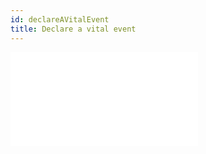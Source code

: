 ```yaml
---
id: declareAVitalEvent
title: Declare a vital event
---
```



  <div style={{ position: "relative", paddingBottom: "56.25%", height: 0 }}>
    <iframe
      src={url}
      frameBorder={0}
      webkitallowfullscreen
      mozallowfullscreen
      allowFullScreen
      style={{
        position: "absolute",
        top: 0,
        left: 0,
        width: "100%",
        height: "100%",
      }}
    />
  </div>
);

This functionality allows different types of agent to complete and submit a vital event registration application and attach supporting documentation for registration.

<Video url="https://www.loom.com/embed/6ded0fda839b4326a896722a44a73124"></Video>

## Configuration

The OpenCRVS product allows you to configure the form fields as per your legal requirements, however the product does recommend a number of fields to be included based on global best practice.
Content for SMS messages can be updated based on country requirements.

The form fields included in this version of the product reflect requirements from the Government of Zambia that were captured during development of the Zambian Proof of Concept.

<details>
  <summary>Birth registration application</summary>

### Child's details

| Field Name              | Options                                                                                                     | Reason for Capturing                                                                                                                                                     |
| ----------------------- | ----------------------------------------------------------------------------------------------------------- | ------------------------------------------------------------------------------------------------------------------------------------------------------------------------ |
| First name(s)           |                                                                                                             | Legal name                                                                                                                                                               |
| Last name               |                                                                                                             | Legal name                                                                                                                                                               |
| Sex                     | Male, Female, Third Gender, Not Known                                                                       | Understand the gender breakdown of births                                                                                                                                |
| Date of birth           |                                                                                                             | Understand when people are being born and establish legal age of child                                                                                                   |
| Attendant at birth      | Physician, Nurse, Midwife, Other paramedical personnel, Layperson, Traditional Birth Attendant, None, Other | Lends to an understanding of behaviours around pregnancy and birth as well as access to sexual and reproductive health services (SRHS) that the mother received at birth |
| Order of birth (number) |                                                                                                             | Lends to an understanding of family size and associated SRHS that need to be made available                                                                              |
| Weight at birth (kg)    |                                                                                                             | Lends to an understanding of the health of mothers and babies and what services are required to address this                                                             |
| Place of delivery       | Health Institution, Private Home, Other                                                                     | Lends to an understanding where births are happening which can inform communications campaigns and health service planning                                               |

### Mother's details

| Field Name                                                     | Options                                                          | Reason for Capturing                                                                                                                       |
| -------------------------------------------------------------- | ---------------------------------------------------------------- | ------------------------------------------------------------------------------------------------------------------------------------------ |
| Nationality                                                    | Dropdown of all countries                                        | Can be used to inform child's claim to nationality                                                                                         |
| National ID                                                    |                                                                  | Formally identify individual                                                                                                               |
| Social Security No./NAPSA                                      |                                                                  | Can be used to create familial links for multiple purposes                                                                                 |
| First name(s)                                                  |                                                                  |                                                                                                                                            |
| Last name                                                      |                                                                  |                                                                                                                                            |
| Date of birth                                                  |                                                                  | Lends to an understanding of the age of mothers that can inform appropriate SRHS                                                           |
| Marital Status                                                 |                                                                  | Lends to an understanding of the prevalence of single parent families and allows for planning of related services                          |
| Occupation                                                     |                                                                  |                                                                                                                                            |
| Level of Education                                             |                                                                  | Statistical aggregation allows for tailoring of sexual and reproductive health information based on level of education attained by mothers |
| What is her place of origin (heritage)?                        |                                                                  |                                                                                                                                            |
| What is her residential address?                               |                                                                  |                                                                                                                                            |
| Is her place of residence the same as her residential address? | Yes, No. If No, user is provided with new address field template |                                                                                                                                            |

### Father's details

| Field Name                                                   | Options                                                          | Reason for Capturing                                                                                                                       |
| ------------------------------------------------------------ | ---------------------------------------------------------------- | ------------------------------------------------------------------------------------------------------------------------------------------ |
| Do you have the Father's details?                            | Yes, No                                                          | To ensure that an application can be submitted without the Father's details, protecting the rights of the child                            |
| Nationality                                                  | Dropdown of all countries                                        | Can be used to inform child's claim to nationality                                                                                         |
| National ID                                                  |                                                                  | Formally identify individual                                                                                                               |
| Social Security No./NAPSA                                    |                                                                  | Can be used to create familial links for multiple purposes                                                                                 |
| First name(s)                                                |                                                                  |                                                                                                                                            |
| Last name                                                    |                                                                  |                                                                                                                                            |
| Date of birth                                                |                                                                  | Lends to an understanding of the age of fathers that can inform appropriate services and communications                                    |
| Marital Status                                               |                                                                  | Lends to an understanding of the prevalence of single parent families and allows for planning of related services                          |
| Occupation                                                   |                                                                  |                                                                                                                                            |
| Level of Education                                           |                                                                  | Statistical aggregation allows for tailoring of sexual and reproductive health information based on level of education attained by mothers |
| His his place of origin (heritage) the same as the mother's? |                                                                  |                                                                                                                                            |
| Is his residential address the same as his mother's?         | Yes, No. If No, user is provided with new address field template |                                                                                                                                            |

</details>

<details>
  <summary>Death registration application</summary>

### Deceased's details

| Field Name                          | Options                                                                                                                                                         | Reason for Capturing                                                               |
| ----------------------------------- | --------------------------------------------------------------------------------------------------------------------------------------------------------------- | ---------------------------------------------------------------------------------- |
| National ID                         |                                                                                                                                                                 | Formally identify individual                                                       |
| Social security no./NAPSA           |                                                                                                                                                                 | Trigger the provision or ending of appropriate services                            |
| Nationality                         | All countries                                                                                                                                                   |                                                                                    |
| First Name(s)                       |                                                                                                                                                                 | Legal name                                                                         |
| Last name                           |                                                                                                                                                                 | Legal name                                                                         |
| Date of birth                       |                                                                                                                                                                 | Understand age of the deceased to inform death statistics                          |
| Sex                                 | Male, Female, Other, Unknown                                                                                                                                    | Understand sex of deceased to inform death statistics                              |
| Marital Status                      |                                                                                                                                                                 | Understand familial links and dependents for inheritance purposes                  |
| Occupation                          |                                                                                                                                                                 |                                                                                    |
| What was their residential address? | Country (default Zambia), Province, District, Urban address OR Rural address, Urban: Town Residential Area, Street / Plot Number, Number, Rural: Chief, Village | Understand where deaths are happening and identify patterns related to geographies |

### Death details

| Field Name                                                 | Options                                                                | Reason for Capturing                                                                                |
| ---------------------------------------------------------- | ---------------------------------------------------------------------- | --------------------------------------------------------------------------------------------------- |
| When did the death occur?                                  | Enter the date as: day, month, year e.g. 24 10 2020                    | Understand when deaths are occurring to inform analysis based on identified patterns                |
| What was the manner of death?                              | Natural causes, Accident, Suicide, Homicide, Manner undetermined       | Understand how deaths are occurring to inform analysis based on identified patterns                 |
| Where did the death occur?                                 | Residential address of the deceased; Health Institution; Other address | Understand where deaths are occurring to inform appropriate service provision                       |
| Has a Medically Certified Cause of Death been established? | Yes, No                                                                |                                                                                                     |
| If YES: What is the medically certified cause of death?    | Underlying cause of death                                              | Inform root cause analysis and appropriate service provision to address preventable causes of death |

### Applicant's details

| Field Name                         | Options                                                                                                                                                         | Reason for Capturing         |
| ---------------------------------- | --------------------------------------------------------------------------------------------------------------------------------------------------------------- | ---------------------------- |
| Nationality                        | Default - Zambia Dropdown of all countries                                                                                                                      |                              |
| National ID                        |                                                                                                                                                                 | Formally identify individual |
| First name(s)                      |                                                                                                                                                                 |                              |
| Last name                          |                                                                                                                                                                 |                              |
| What is their residential address? | Country (default Zambia), Province, District, Urban address OR Rural address, Urban: Town Residential Area, Street / Plot Number, Number, Rural: Chief, Village |                              |

### Father's details

| Field Name    | Options | Reason for Capturing |
| ------------- | ------- | -------------------- |
| First Name(s) |         |                      |
| Last Name     |         |                      |

### Mother's details

| Field Name    | Options | Reason for Capturing |
| ------------- | ------- | -------------------- |
| First Name(s) |         |                      |
| Last Name     |         |                      |

### Attaching supporting documents

| Field Name                 | Options                                                                                                                                                                                                                                         | Reason for Capturing |
| -------------------------- | ----------------------------------------------------------------------------------------------------------------------------------------------------------------------------------------------------------------------------------------------- | -------------------- |
| Proof of deceased's ID     | National ID (front) National ID (back) Birth registration certificate Passport                                                                                                                                                                  | Legal requirement    |
| Proof of applicant's ID    | National ID (front) National ID (back) Birth registration certificate Passport                                                                                                                                                                  | Legal requirement    |
| Proof of death of deceased | Police brought in dead certificate Certified post mortem report Hospital discharge certificate Attested letter of death Attested certificate of death Certified copy of burial receipt Certified copy of funeral receipt Coroner's report Other | Legal requirement    |

</details>

## User Stories

The application form can be completed by different actors, on different devices, with different permissions.

As a **Field Agent** I want to complete a birth registration application and send it for review so that it can be registered by the Registrar.

As a **Field Agent** I want to be able to send an application "in-progress" (without all mandatory fields) so that there is a notification of the vital event in the system and the application can be completed at another point in time without replication of work effort.

As a **Registration Agent** I want to complete a birth registration application in an office setting and send it for approval and registration by the Registrar.

As a **Registrar** I want to complete a birth registration application and register the vital event.

As **Any Type of Agent** I want to be able to save a draft application so that I can complete it later on.

As **Any Type of Agent** I want to be able to complete a draft application so that I can send it for review/approval/register it.

## Functionality

### Start an application

The user can start the application from the homepage.

In order to ensure that the applicant understands why the event registration is important and what the end to end process is, the user is provided with an introductory page that encourages them to engage in dialogue with the applicant.

<img
  alt="Intro to process"
  src={useBaseUrl(
    "assets/core_functions/Declare_a_vital_event_9ac52ae0b64a4707bac417c16c9ab0e6/Intro_to_process.png"
  )}
/>

### Application & contact details

Before the application form is completed, the user is required to capture who is present for the application along with with a contact phone number to ensure that status updates can be provided throughout the application process. We ask who is there for the application to understand registration behaviors; this can be helpful when designing communication strategies related to civil registration e.g. if only Mother's are present, how can you engage fathers, and vice versa? An application can not be submitted before a contact number is provided.

### Complete the application form

The user is then taken through the application form (example included as per Zambian Proof of Concept).

Key features:

- Question-led application form
- All mandatory fields are clearly marked with a **\*** so that users know which fields must be completed
- Validation of NID or Birth Registration Number (BRN) with respective system
- Auto-population of fields based on NID or BRN data
- Client-side data validation to ensure data quality

### Client-side data validation on form fields

All client-side validation is [configurable.](../system_overview/configuration) This is not an exhaustive list, but here are some examples of client side validation options.

| Field Name                                 | Data Validation Completed                                                    |
| ------------------------------------------ | ---------------------------------------------------------------------------- |
| Contact Number                             | - Is length of number valid? - Does number start with the right digits?      |
| Date of Birth (for child, mother & father) | - Numerical digits only - Cannot be a date in the future                     |
| Name (in language)                         | - Is correct alphabet used e.g. if alternative alphabet is used like Bangla? |
| Weight at birth                            | - Weight must be between 0-6 Kgs - Cannot be 0                               |
| Date of marriage                           | - Numerical digits only - Cannot be a date in the future                     |

### Attach supporting documents

The user can attach supporting documents to the application. As per country requirements, all required supporting documents needed for the application are listed here.

1. The user selects the type of document they are attaching from the drop down menu
2. The user selects **Add file** and takes a photo of the document using the tablet/mobile device. If the user is office based, they can scan and upload the document.
3. The user can preview the photo. If it is clear, they can **continue.** If it is not clear, they can **Retake photo**
4. While the document is being uploaded, the user can see that it is being uploaded . Once the document is uploaded, the user can see a clickable and viewable link above the dropdown.
5. Once the user has attached all documents, they progress to the next stage.

### Review the application before submission

Before the application is submitted for review, the user needs to review the data that they have entered to ensure that it is correct.

If the user wants to change any of the information before submission, they can click "change" next to the relevant field. Once they select "change" they will be taken to the form field in the form that requires the update. After making the change, the user can navigate "Back to Review" from the bottom of the page where the field was changed. This prevents the user from navigating all the way back through the form.

Any mandatory field that has not been completed is highlighted clearly in red text so that the user knows that this information is missing.

### Submit the application

The end user can submit the application in two states:

1. Complete application:

<img
  alt="Application_Complete"
  src={useBaseUrl(
    "assets/core_functions/Declare_a_vital_event_9ac52ae0b64a4707bac417c16c9ab0e6/Application_Complete.png"
  )}
/>

1. In-progress application:

<img
  alt="Application_Incomplete"
  src={useBaseUrl(
    "assets/core_functions/Declare_a_vital_event_9ac52ae0b64a4707bac417c16c9ab0e6/Application_Incomplete.png"
  )}
/>

**Low Connectivity Feature:** if the user is offline, they can still submit the application and continue to do their work. They will see the application status in the _Sent for Review_ workqueue with a status that informs them it submission is pending connectivity. Once the application has been sent, it will appear as sent with a green tick.

### Submit the application

On successful submission of the application, the Applicant will receive an SMS with the Tracking ID of the application and guidance on next steps.
